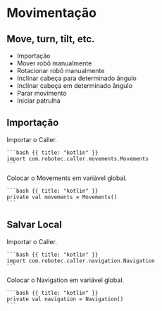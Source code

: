# Movimentação
Move, turn, tilt, etc.
---

* Importação
* Mover robô manualmente
* Rotacionar robô manualmente
* Inclinar cabeça para determinado ângulo
* Inclinar cabeça em determinado ângulo
* Parar movimento
* Iniciar patrulha

## Importação

<Row>
  <Col>
    Importar o Caller.
  </Col>
  <Col>

    ```bash {{ title: "kotlin" }}
    import com.robotec.caller.movements.Movements 
    ```
  </Col>
  <Col>
    Colocar o Movements em variável global.
  </Col>
  <Col>

    ```bash {{ title: "kotlin" }}
    private val movements = Movements()
    ```
  </Col>
</Row>


## Salvar Local

<Row>
  <Col>
    Importar o Caller.
  </Col>
  <Col>

    ```bash {{ title: "kotlin" }}
    import com.robotec.caller.navigation.Navigation 
    ```
  </Col>
  <Col>
    Colocar o Navigation em variável global.
  </Col>
  <Col>

    ```bash {{ title: "kotlin" }}
    private val navigation = Navigation()
    ```
  </Col>
</Row>